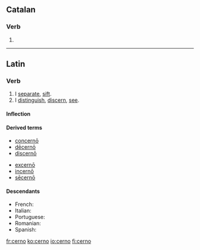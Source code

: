 ==Catalan==

===Verb===
{{infl|ca|verb form}}

# {{ca-verb form of|p=1|n=sg|t=pres|m=ind|cerndre}}

----

==Latin==

===Verb===
{{la-verb|cerno|cernō|cernere|cernere|crevi|crēvī|cretum|crētum}}

# I [[separate]], [[sift]].
# I [[distinguish]], [[discern]], [[see]].

====Inflection====
{{la-conj-3rd|cern|crēv|crēt|22=crev|33=cret}}

====Derived terms====
{{top2}}
* [[concerno#Latin|concernō]]
* [[decerno|dēcernō]]
* [[discerno#Latin|discernō]]
{{mid2}}
* [[excerno|excernō]]
* [[incerno|incernō]]
* [[secerno#Latin|sēcernō]]
{{bottom}}

====Descendants====
* French: {{l|fr|cerner}}
* Italian: {{l|it|cernere}}
* Portuguese: {{l|pt|cernir}}
* Romanian: {{l|ro|cerne}}
* Spanish: {{l|es|cerner}}

[[fr:cerno]]
[[ko:cerno]]
[[io:cerno]]
[[fi:cerno]]